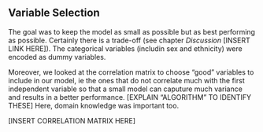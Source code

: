 ## Variable Selection

The goal was to keep the model as small as possible but as best performing as possible. Certainly there is a trade-off (see chapter _Discussion_ [INSERT LINK HERE]).
The categorical variables (includin sex and ethnicity) were encoded as dummy variables.

Moreover, we looked at the correlation matrix to choose "good" variables to include in our model, ie the ones that do not correlate much with the first independent variable so that a small model can caputure much variance and results in a better performance. 
[EXPLAIN "ALGORITHM" TO IDENTIFY THESE]
Here, domain knowledge was important too. 

[INSERT CORRELATION MATRIX HERE]